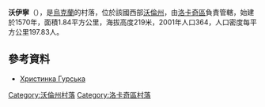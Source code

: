 {{coord|50|41|16|N|24|47|3|E|scale:30000|display=title}}

'''沃伊寧'''（{{lang-uk|Войнин}}），是[[烏克蘭|烏克蘭]]的村落，位於該國西部[[沃倫州|沃倫州]]，由[[洛卡奇區|洛卡奇區]]負責管轄，始建於1570年，面積1.84平方公里，海拔高度219米，2001年人口364，人口密度每平方公里197.83人。

==參考資料==
* [http://vk.com/id135371355 Христинка Гурська] {{Wayback|url=http://vk.com/id135371355 |date=20200529002909 }}

[[Category:沃倫州村落|Category:沃倫州村落]]
[[Category:洛卡奇區村落|Category:洛卡奇區村落]]


{{Volyn-geo-stub}}